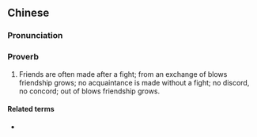 {{also|不打不相识}}
==Chinese==
{{zh-forms|s=不打不相识|type=1112}}

===Pronunciation===
{{zh-pron
|m=bù dǎ bù xiāngshì
|c=bat1 daa2 bat1 soeng1 sik1
|cat=prov
}}

===Proverb===
{{zh-proverb}}

# Friends are often made after a fight; from an exchange of blows friendship grows; no acquaintance is made without a fight; no discord, no concord; out of blows friendship grows.

====Related terms====
* {{zh-l|不打不成相識}}